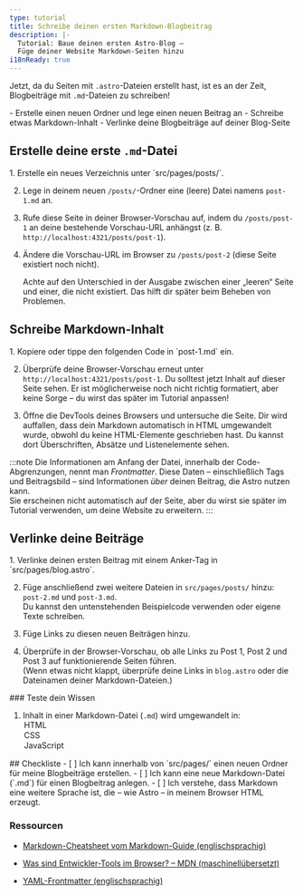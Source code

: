 ```yaml
---
type: tutorial
title: Schreibe deinen ersten Markdown-Blogbeitrag
description: |-
  Tutorial: Baue deinen ersten Astro-Blog —
  Füge deiner Website Markdown-Seiten hinzu
i18nReady: true
---
```



Jetzt, da du Seiten mit `.astro`-Dateien erstellt hast, ist es an der Zeit, Blogbeiträge mit `.md`-Dateien zu schreiben!

<PreCheck>
  - Erstelle einen neuen Ordner und lege einen neuen Beitrag an
  - Schreibe etwas Markdown-Inhalt
  - Verlinke deine Blogbeiträge auf deiner Blog-Seite
</PreCheck>

## Erstelle deine erste `.md`-Datei

<Steps>
1. Erstelle ein neues Verzeichnis unter `src/pages/posts/`.

2. Lege in deinem neuen `/posts/`-Ordner eine (leere) Datei namens `post-1.md` an.

3. Rufe diese Seite in deiner Browser-Vorschau auf, indem du `/posts/post-1` an deine bestehende Vorschau-URL anhängst (z. B. `http://localhost:4321/posts/post-1`).

4. Ändere die Vorschau-URL im Browser zu `/posts/post-2` (diese Seite existiert noch nicht).

   Achte auf den Unterschied in der Ausgabe zwischen einer „leeren“ Seite und einer, die nicht existiert. Das hilft dir später beim Beheben von Problemen.
</Steps>

## Schreibe Markdown-Inhalt

<Steps>
1. Kopiere oder tippe den folgenden Code in `post-1.md` ein.

2. Überprüfe deine Browser-Vorschau erneut unter `http://localhost:4321/posts/post-1`.
   Du solltest jetzt Inhalt auf dieser Seite sehen. Er ist möglicherweise noch nicht richtig formatiert, aber keine Sorge – du wirst das später im Tutorial anpassen!

3. Öffne die DevTools deines Browsers und untersuche die Seite.
   Dir wird auffallen, dass dein Markdown automatisch in HTML umgewandelt wurde, obwohl du keine HTML-Elemente geschrieben hast. Du kannst dort Überschriften, Absätze und Listenelemente sehen.
</Steps>

:::note
Die Informationen am Anfang der Datei, innerhalb der Code-Abgrenzungen, nennt man *Frontmatter*.
Diese Daten – einschließlich Tags und Beitragsbild – sind Informationen *über* deinen Beitrag, die Astro nutzen kann.  
Sie erscheinen nicht automatisch auf der Seite, aber du wirst sie später im Tutorial verwenden, um deine Website zu erweitern.
:::

## Verlinke deine Beiträge

<Steps>
1. Verlinke deinen ersten Beitrag mit einem Anker-Tag in `src/pages/blog.astro`.

2. Füge anschließend zwei weitere Dateien in `src/pages/posts/` hinzu: `post-2.md` und `post-3.md`.  
   Du kannst den untenstehenden Beispielcode verwenden oder eigene Texte schreiben.

3. Füge Links zu diesen neuen Beiträgen hinzu.

4. Überprüfe in der Browser-Vorschau, ob alle Links zu Post 1, Post 2 und Post 3 auf funktionierende Seiten führen.  
   (Wenn etwas nicht klappt, überprüfe deine Links in `blog.astro` oder die Dateinamen deiner Markdown-Dateien.)
</Steps>

<Box icon="question-mark">
### Teste dein Wissen

1. Inhalt in einer Markdown-Datei (`.md`) wird umgewandelt in:
    <MultipleChoice>
        <Option isCorrect>HTML</Option>
        <Option>CSS</Option>
        <Option>JavaScript</Option>
    </MultipleChoice>
</Box>

<Box icon="check-list">
## Checkliste

<Checklist>
- [ ] Ich kann innerhalb von `src/pages/` einen neuen Ordner für meine Blogbeiträge erstellen.
- [ ] Ich kann eine neue Markdown-Datei (`.md`) für einen Blogbeitrag anlegen.
- [ ] Ich verstehe, dass Markdown eine weitere Sprache ist, die – wie Astro – in meinem Browser HTML erzeugt.
</Checklist>
</Box>

### Ressourcen

- [Markdown-Cheatsheet vom Markdown-Guide (englischsprachig)](https://www.markdownguide.org/cheat-sheet/) <Badge class="neutral-badge" text="external" />

- [Was sind Entwickler-Tools im Browser? – MDN (maschinellübersetzt)](https://developer.mozilla.org/de/docs/Learn/Common_questions/What_are_browser_developer_tools) <Badge class="neutral-badge" text="external" />

- [YAML-Frontmatter (englischsprachig)](https://assemble.io/docs/YAML-front-matter.html) <Badge class="neutral-badge" text="external" />
